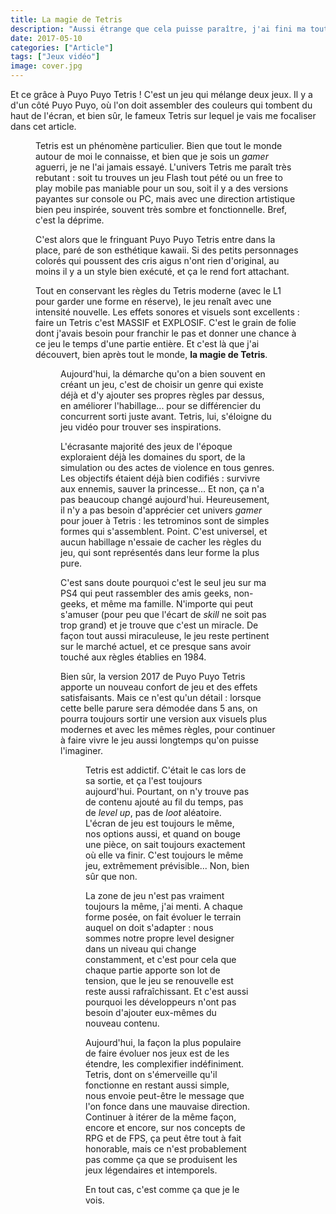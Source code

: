 ```yaml
---
title: La magie de Tetris
description: "Aussi étrange que cela puisse paraître, j'ai fini ma toute première partie de Tetris la semaine dernière."
date: 2017-05-10
categories: ["Article"]
tags: ["Jeux vidéo"]
image: cover.jpg
---
```


Et ce grâce à Puyo Puyo Tetris ! C'est un jeu qui mélange deux jeux. Il y a d'un côté Puyo Puyo, où l'on doit assembler des couleurs qui tombent du haut de l'écran, et bien sûr, le fameux Tetris sur lequel je vais me focaliser dans cet article.

<Figure
	src="2.jpg"
	caption="Dans Puyo Puyo Tetris, les joueurs des deux bords peuvent s'affronter en même temps."
/>

Tetris est un phénomène particulier. Bien que tout le monde autour de moi le connaisse, et bien que je sois un _gamer_ aguerri, je ne l'ai jamais essayé. L'univers Tetris me paraît très rebutant : soit tu trouves un jeu Flash tout pété ou un free to play mobile pas maniable pour un sou, soit il y a des versions payantes sur console ou PC, mais avec une direction artistique bien peu inspirée, souvent très sombre et fonctionnelle. Bref, c'est la déprime.

C'est alors que le fringuant Puyo Puyo Tetris entre dans la place, paré de son esthétique kawaii. Si des petits personnages colorés qui poussent des cris aigus n'ont rien d'original, au moins il y a un style bien exécuté, et ça le rend fort attachant.

Tout en conservant les règles du Tetris moderne (avec le L1 pour garder une forme en réserve), le jeu renaît avec une intensité nouvelle. Les effets sonores et visuels sont excellents : faire un Tetris c'est MASSIF et EXPLOSIF. C'est le grain de folie dont j'avais besoin pour franchir le pas et donner une chance à ce jeu le temps d'une partie entière. Et c'est là que j'ai découvert, bien après tout le monde, **la magie de Tetris**.

<Figure
	src="3.jpg"
	caption="Les personnages lancent des punchlines à chaque fois que vous réussissez un coup."
/>

Aujourd'hui, la démarche qu'on a bien souvent en créant un jeu, c'est de choisir un genre qui existe déjà et d'y ajouter ses propres règles par dessus, en améliorer l'habillage... pour se différencier du concurrent sorti juste avant. Tetris, lui, s'éloigne du jeu vidéo pour trouver ses inspirations.

L'écrasante majorité des jeux de l'époque exploraient déjà les domaines du sport, de la simulation ou des actes de violence en tous genres. Les objectifs étaient déjà bien codifiés : survivre aux ennemis, sauver la princesse... Et non, ça n'a pas beaucoup changé aujourd'hui. Heureusement, il n'y a pas besoin d'apprécier cet univers _gamer_ pour jouer à Tetris : les tetrominos sont de simples formes qui s'assemblent. Point. C'est universel, et aucun habillage n'essaie de cacher les règles du jeu, qui sont représentés dans leur forme la plus pure.

C'est sans doute pourquoi c'est le seul jeu sur ma PS4 qui peut rassembler des amis geeks, non-geeks, et même ma famille. N'importe qui peut s'amuser (pour peu que l'écart de _skill_ ne soit pas trop grand) et je trouve que c'est un miracle. De façon tout aussi miraculeuse, le jeu reste pertinent sur le marché actuel, et ce presque sans avoir touché aux règles établies en 1984.

Bien sûr, la version 2017 de Puyo Puyo Tetris apporte un nouveau confort de jeu et des effets satisfaisants. Mais ce n'est qu'un détail : lorsque cette belle parure sera démodée dans 5 ans, on pourra toujours sortir une version aux visuels plus modernes et avec les mêmes règles, pour continuer à faire vivre le jeu aussi longtemps qu'on puisse l'imaginer.

<Figure
	src="1.jpg"
	caption="Plusieurs modes mélangent Tetris et Puyo, mais je finis toujours par revenir au pur versus Tetris."
/>

Tetris est addictif. C'était le cas lors de sa sortie, et ça l'est toujours aujourd'hui. Pourtant, on n'y trouve pas de contenu ajouté au fil du temps, pas de _level up_, pas de _loot_ aléatoire. L'écran de jeu est toujours le même, nos options aussi, et quand on bouge une pièce, on sait toujours exactement où elle va finir. C'est toujours le même jeu, extrêmement prévisible... Non, bien sûr que non.

La zone de jeu n'est pas vraiment toujours la même, j'ai menti. A chaque forme posée, on fait évoluer le terrain auquel on doit s'adapter : nous sommes notre propre level designer dans un niveau qui change constamment, et c'est pour cela que chaque partie apporte son lot de tension, que le jeu se renouvelle est reste aussi rafraîchissant. Et c'est aussi pourquoi les développeurs n'ont pas besoin d'ajouter eux-mêmes du nouveau contenu.

Aujourd'hui, la façon la plus populaire de faire évoluer nos jeux est de les étendre, les complexifier indéfiniment. Tetris, dont on s'émerveille qu'il fonctionne en restant aussi simple, nous envoie peut-être le message que l'on fonce dans une mauvaise direction. Continuer à itérer de la même façon, encore et encore, sur nos concepts de RPG et de FPS, ça peut être tout à fait honorable, mais ce n'est probablement pas comme ça que se produisent les jeux légendaires et intemporels.

En tout cas, c'est comme ça que je le vois.

